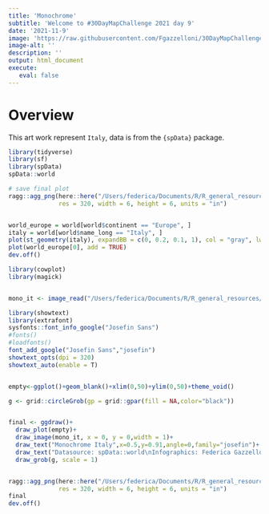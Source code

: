 ```yaml
---
title: 'Monochrome'
subtitle: 'Welcome to #30DayMapChallenge 2021 day 9'
date: '2021-11-9'
image: 'https://raw.githubusercontent.com/Fgazzelloni/30DayMapChallenge/master/2021/day9_monochrome/monochrome.png'
image-alt: ''
description: ''
output: html_document
execute: 
   eval: false
---
```


# Overview

This art work represent `Italy`, data is from the `{spData}` package.

```r
library(tidyverse)
library(sf)
library(spData)
spData::world
```


```r
# save final plot
ragg::agg_png(here::here("/Users/federica/Documents/R/R_general_resources/30DayMapChallenge/day9_monochrome/monochrome.png"),
              res = 320, width = 6, height = 6, units = "in")


world_europe = world[world$continent == "Europe", ]
italy = world[world$name_long == "Italy", ]
plot(st_geometry(italy), expandBB = c(0, 0.2, 0.1, 1), col = "gray", lwd = 3)
plot(world_europe[0], add = TRUE)
dev.off()
```



```r
library(cowplot)
library(magick)


mono_it <- image_read("/Users/federica/Documents/R/R_general_resources/30DayMapChallenge/day9_monochrome/monochrome.png")

library(showtext)
library(extrafont)
sysfonts::font_info_google("Josefin Sans")
#fonts()
#loadfonts()
font_add_google("Josefin Sans","josefin")
showtext_opts(dpi = 320)
showtext_auto(enable = T)


empty<-ggplot()+geom_blank()+xlim(0,50)+ylim(0,50)+theme_void()

g <- grid::circleGrob(gp = grid::gpar(fill = NA,color="black"))


final <- ggdraw()+
  draw_plot(empty)+
  draw_image(mono_it, x = 0, y = 0,width = 1)+
  draw_text("Monochrome Italy",x=0.5,y=0.91,angle=0,family="josefin")+
  draw_text("Datasource: spData::world\nInfographics: Federica Gazzelloni",x=0.5,y=0.15,family="josefin",size=9)+
  draw_grob(g, scale = 1)


ragg::agg_png(here::here("/Users/federica/Documents/R/R_general_resources/30DayMapChallenge/day9_monochrome/monochrome.png"),
              res = 320, width = 6, height = 6, units = "in")
final
dev.off()
```

